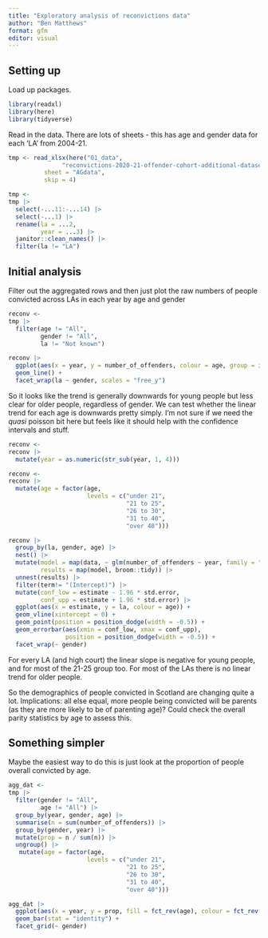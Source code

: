 ```yaml
---
title: "Exploratory analysis of reconvictions data"
author: "Ben Matthews"
format: gfm
editor: visual
---
```


## Setting up

Load up packages.

```r
library(readxl)
library(here)
library(tidyverse)
```

Read in the data. There are lots of sheets - this has age and gender data for each 'LA' from 2004-21.

```r
tmp <- read_xlsx(here("01_data",
               "reconvictions-2020-21-offender-cohort-additional-datasets.xlsx"),
          sheet = "AGdata",
          skip = 4)

tmp <- 
tmp |> 
  select(-...11:-...14) |> 
  select(-...1) |> 
  rename(la = ...2,
         year = ...3) |> 
  janitor::clean_names() |> 
  filter(la != "LA")

```

## Initial analysis

Filter out the aggregated rows and then just plot the raw numbers of people convicted across LAs in each year by age and gender

```r
reconv <- 
tmp |> 
  filter(age != "All",
         gender != "All",
         la != "Not known")

reconv |> 
  ggplot(aes(x = year, y = number_of_offenders, colour = age, group = interaction(age, gender))) +
  geom_line() +
  facet_wrap(la ~ gender, scales = "free_y")

```

So it looks like the trend is generally downwards for young people but less clear for older people, regardless of gender. We can test whether the linear trend for each age is downwards pretty simply. I'm not sure if we need the *quasi* poisson bit here but feels like it should help with the confidence intervals and stuff.

```r
reconv <- 
reconv |> 
  mutate(year = as.numeric(str_sub(year, 1, 4)))

reconv <- 
reconv |> 
  mutate(age = factor(age,
                      levels = c("under 21",
                                 "21 to 25",
                                 "26 to 30",
                                 "31 to 40",
                                 "over 40")))

reconv |> 
  group_by(la, gender, age) |> 
  nest() |> 
  mutate(model = map(data, ~ glm(number_of_offenders ~ year, family = "quasipoisson", data = .x)),
         results = map(model, broom::tidy)) |> 
  unnest(results) |> 
  filter(term!= "(Intercept)") |> 
  mutate(conf_low = estimate - 1.96 * std.error,
         conf_upp = estimate + 1.96 * std.error) |> 
  ggplot(aes(x = estimate, y = la, colour = age)) +
  geom_vline(xintercept = 0) +
  geom_point(position = position_dodge(width = -0.5)) +
  geom_errorbar(aes(xmin = conf_low, xmax = conf_upp),
                position = position_dodge(width = -0.5)) +
  facet_wrap(~ gender)


```

For every LA (and high court) the linear slope is negative for young people, and for most of the 21-25 group too. For most of the LAs there is no linear trend for older people.

So the demographics of people convicted in Scotland are changing quite a lot. Implications: all else equal, more people being convicted will be parents (as they are more likely to be of parenting age)? Could check the overall parity statistics by age to assess this.

## Something simpler

Maybe the easiest way to do this is just look at the proportion of people overall convicted by age.

```r

agg_dat <- 
tmp |> 
  filter(gender != "All",
         age != "All") |> 
  group_by(year, gender, age) |> 
  summarise(n = sum(number_of_offenders)) |> 
  group_by(gender, year) |> 
  mutate(prop = n / sum(n)) |> 
  ungroup() |> 
   mutate(age = factor(age,
                      levels = c("under 21",
                                 "21 to 25",
                                 "26 to 30",
                                 "31 to 40",
                                 "over 40")))

agg_dat |> 
  ggplot(aes(x = year, y = prop, fill = fct_rev(age), colour = fct_rev(age))) +
  geom_bar(stat = "identity") +
  facet_grid(~ gender) 
```
